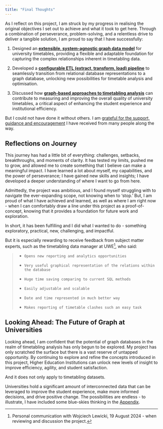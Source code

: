 ```yaml
---
title: "Final Thoughts" 
---
```


As I reflect on this project, I am struck by my progress in realising the original objectives I set out to achieve and what it took to get here. Through a combination of perseverance, problem-solving, and a relentless drive to deliver a tangible solution, I am proud to say that I have successfully:

1.  Designed an [**extensible, system-agnostic graph data model**](02-02-graph-timetable.qmd) for university timetables, providing a flexible and adaptable foundation for capturing the complex relationships inherent in timetabling data.

2.  Developed a [**configurable ETL (extract, transform, load) pipeline**](03-01-overview.qmd) to seamlessly transition from relational database representations to a graph database, unlocking new possibilities for timetable analysis and optimisation.

3.  Discussed how [**graph-based approaches to timetabling analysis**](04-timetable-metrics.qmd) can contribute to measuring and improving the overall quality of university timetables, a critical aspect of enhancing the student experience and institutional efficiency.

But I could not have done it without others. I am [grateful for the support, guidance and encouragement](acknowledgements.qmd) I have received from many people along the way.

## Reflections on Journey

This journey has had a little bit of everything: challenges, setbacks, breakthroughs, and moments of clarity. It has tested my limits, pushed me to grow, and allowed me to create something that I believe can make a meaningful impact. I have learned a lot about myself, my capabilities, and the power of perseverance; I have gained new skills and insights; I have developed a deeper understanding of where I want to go from here.

Admittedly, the project was ambitious, and I found myself struggling with to navigate the ever-expanding scope, not knowing when to 'stop.' But, I am proud of what I have achieved and learned, as well as where I am right now - when I can comfortably draw a line under this project as a proof-of-concept, knowing that it provides a foundation for future work and exploration.

In short, it has been fulfilling and I did what I wanted to do - something exploratory, practical, new, challenging, and impactful.

But it is especially rewarding to receive feedback from subject matter experts, such as the timetabling data manager at UWE[^9], who said:

[^9]: Personal communication with Wojciech Lewicki, 19 August 2024 - when reviewing and discussion the project.

> -   `Opens new reporting and analytics opportunities`
>
> -   `Very useful graphical representation of the relations within the database`
>
> -   `Huge time saving comparing to current SQL methods`
>
> -   `Easily adjustable and scalable`
>
> -   `Date and time represented in much better way`
>
> -   `Makes reporting of timetable clashes such an easy task`

## Looking Ahead: The Future of Graph at Universities

Looking ahead, I am confident that the potential of graph databases in the realm of timetabling analysis has only begun to be explored. My project has only scratched the surface but there is a vast reserve of untapped opportunity. By continuing to explore and refine the concepts introduced in this project, Higher Education Institutions can unlock new levels of insight to improve efficiency, agility, and student satisfaction.

And it does not only apply to timetabling datasets.

Universities hold a significant amount of interconnected data that can be leveraged to improve the student experience, make more informed decisions, and drive positive change. The possibilities are endless - to illustrate, I have included some blue-skies thinking in the [Appendix](appendix-blue-sky.qmd).